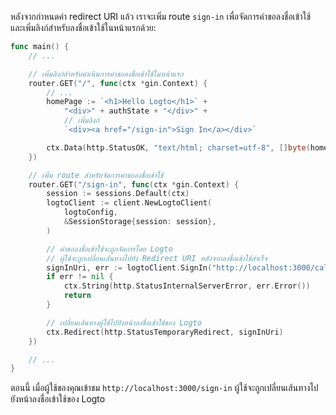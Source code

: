 หลังจากกำหนดค่า redirect URI แล้ว เราจะเพิ่ม route `sign-in` เพื่อจัดการคำขอลงชื่อเข้าใช้ และเพิ่มลิงก์สำหรับลงชื่อเข้าใช้ในหน้าแรกด้วย:

```go title="main.go"
func main() {
	// ...

	// เพิ่มลิงก์สำหรับดำเนินการคำขอลงชื่อเข้าใช้ในหน้าแรก
	router.GET("/", func(ctx *gin.Context) {
		// ...
		homePage := `<h1>Hello Logto</h1>` +
			"<div>" + authState + "</div>" +
			// เพิ่มลิงก์
			`<div><a href="/sign-in">Sign In</a></div>`

		ctx.Data(http.StatusOK, "text/html; charset=utf-8", []byte(homePage))
	})

	// เพิ่ม route สำหรับจัดการคำขอลงชื่อเข้าใช้
	router.GET("/sign-in", func(ctx *gin.Context) {
		session := sessions.Default(ctx)
		logtoClient := client.NewLogtoClient(
			logtoConfig,
			&SessionStorage{session: session},
		)

		// คำขอลงชื่อเข้าใช้จะถูกจัดการโดย Logto
		// ผู้ใช้จะถูกเปลี่ยนเส้นทางไปยัง Redirect URI หลังจากลงชื่อเข้าใช้สำเร็จ
		signInUri, err := logtoClient.SignIn("http://localhost:3000/callback")
		if err != nil {
			ctx.String(http.StatusInternalServerError, err.Error())
			return
		}

		// เปลี่ยนเส้นทางผู้ใช้ไปยังหน้าลงชื่อเข้าใช้ของ Logto
		ctx.Redirect(http.StatusTemporaryRedirect, signInUri)
	})

	// ...
}
```

ตอนนี้ เมื่อผู้ใช้ของคุณเข้าชม `http://localhost:3000/sign-in` ผู้ใช้จะถูกเปลี่ยนเส้นทางไปยังหน้าลงชื่อเข้าใช้ของ Logto
